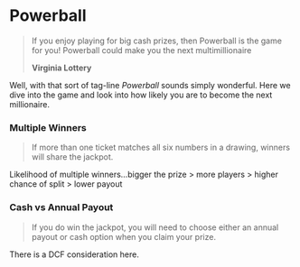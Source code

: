 # Powerball

> If you enjoy playing for big cash prizes, then Powerball is the game for you! Powerball could make you the next multimillionaire
>
> **Virginia Lottery**

Well, with that sort of tag-line *Powerball* sounds simply wonderful. Here we dive into the game and look into how likely you are to become the next millionaire.

### Multiple Winners {-}

> If more than one ticket matches all six numbers in a drawing, winners will share the jackpot.

Likelihood of multiple winners...bigger the prize > more players > higher chance of split > lower payout

### Cash vs Annual Payout {-}

> If you do win the jackpot, you will need to choose either an annual payout or cash option when you claim your prize. 

There is a DCF consideration here.

